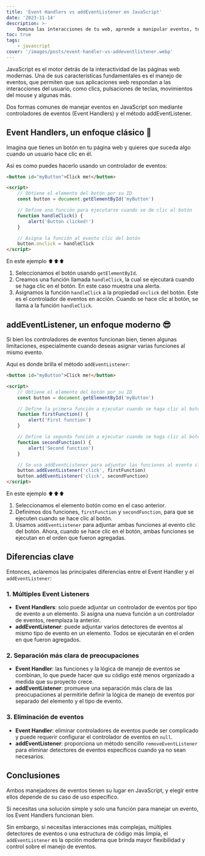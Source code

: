 ```yaml
---
title: 'Event Handlers vs addEventListener en JavaScript'
date: '2023-11-14'
description: >-
    Domina las interacciones de tu web, aprende a manipular eventos, te explico dos alternativas, sus diferencias y cómo aplicarlas sea tu caso de uso.
toc: true
tags:
    - javascript
cover: '/images/posts/event-handler-vs-addeventlistener.webp'
---
```


JavaScript es el motor detrás de la interactividad de las páginas web modernas. Una de sus características fundamentales es el manejo de eventos, que permiten que sus aplicaciones web respondan a las interacciones del usuario, como clics, pulsaciones de teclas, movimientos del mouse y algunas más.

Dos formas comunes de manejar eventos en JavaScript son mediante controladores de eventos (Event Handlers) y el método addEventListener.

## Event Handlers, un enfoque clásico 📌

Imagina que tienes un botón en tu página web y quieres que suceda algo cuando un usuario hace clic en él.

Así es como puedes hacerlo usando un controlador de eventos:

```html
<button id="myButton">Click me!</button>

<script>
    // Obtiene el elemento del botón por su ID
    const button = document.getElementById('myButton')

    // Define una función para ejecutarse cuando se de clic al botón
    function handleClick() {
        alert('Button clicked!')
    }

    // Asigna la función al evento clic del botón
    button.onclick = handleClick
</script>
```

En este ejemplo ⬆️⬆️⬆️

1. Seleccionamos el botón usando `getElementById`.
2. Creamos una función llamada `handleClick`, la cual se ejecutará cuando se haga clic en el botón. En este caso muestra una alerta.
3. Asignamos la función `handleClick` a la propiedad `onclick` del botón. Este es el controlador de eventos en acción. Cuando se hace clic al botón, se llama a la función `handleClick`.

## addEventListener, un enfoque moderno 😎

Si bien los controladores de eventos funcionan bien, tienen algunas limitaciones, especialmente cuando deseas asignar varias funciones al mismo evento.

Aquí es donde brilla el método `addEventListener`:

```html
<button id="myButton">Click me!</button>

<script>
    // Obtiene el elemento del botón por su ID
    const button = document.getElementById('myButton')

    // Define la primera función a ejecutar cuando se haga clic al botón
    function firstFunction() {
        alert('First function')
    }

    // Define la segunda función a ejecutar cuando se haga clic al botón
    function secondFunction() {
        alert('Second function')
    }

    // Se usa addEventListener para adjuntar las funciones al evento clic del botón
    button.addEventListener('click', firstFunction)
    button.addEventListener('click', secondFunction)
</script>
```

En este ejemplo ⬆️⬆️⬆️

1. Seleccionamos el elemento botón como en el caso anterior.
2. Definimos dos funciones, `firstFunction` y `secondFunction`, para que se ejecuten cuando se hace clic al botón.
3. Usamos `addEventListener` para adjuntar ambas funciones al evento clic del botón. Ahora, cuando se hace clic en el botón, ambas funciones se ejecutan en el orden que fueron agregadas.

## Diferencias clave

Entonces, aclaremos las principales diferencias entre el Event Handler y el `addEventListener`:

### 1. Múltiples Event Listeners

-   **Event Handlers**: solo puede adjuntar un controlador de eventos por tipo de evento a un elemento. Si asigna una nueva función a un controlador de eventos, reemplaza la anterior.
-   **addEventListener**: puede adjuntar varios detectores de eventos al mismo tipo de evento en un elemento. Todos se ejecutarán en el orden en que fueron agregados.

### 2. Separación más clara de preocupaciones

-   **Event Handler**: las funciones y la lógica de manejo de eventos se combinan, lo que puede hacer que su código esté menos organizado a medida que su proyecto crece.
-   **addEventListener**: promueve una separación más clara de las preocupaciones al permitirle definir la lógica de manejo de eventos por separado del elemento y el tipo de evento.

### 3. Eliminación de eventos

-   **Event Handler**: eliminar controladores de eventos puede ser complicado y puede requerir configurar el controlador de eventos en `null`.
-   **addEventListener**: proporciona un método sencillo `removeEventListener` para eliminar detectores de eventos específicos cuando ya no sean necesarios.

## Conclusiones

Ambos manejadores de eventos tienen su lugar en JavaScript, y elegir entre ellos depende de su caso de uso específico.

Si necesitas una solución simple y solo una función para manejar un evento, los Event Handlers funcionan bien.

Sin embargo, si necesitas interacciones más complejas, múltiples detectores de eventos o una estructura de código más limpia, el `addEventListener` es la opción moderna que brinda mayor flexibilidad y control sobre el manejo de eventos.
